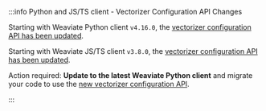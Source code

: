 :::info Python and JS/TS client - Vectorizer Configuration API Changes

Starting with Weaviate Python client `v4.16.0`, the [vectorizer configuration API has been updated](/weaviate/client-libraries/python#vectorizer-api-changes-v4160).

Starting with Weaviate JS/TS client `v3.8.0`, the [vectorizer configuration API has been updated](/weaviate/client-libraries/typescript#vectorizer-api-changes-v380).

Action required: **Update to the latest Weaviate Python client** and migrate your code to use the [new vectorizer configuration API](/weaviate/manage-collections/vector-config#specify-a-vectorizer). 

:::
